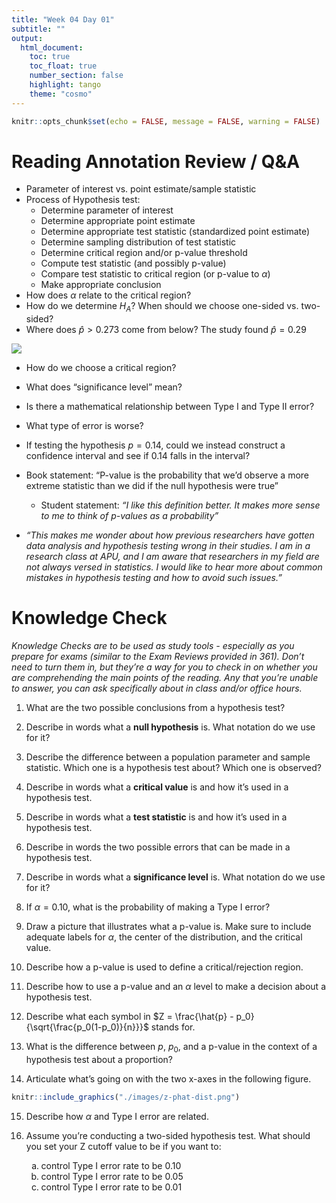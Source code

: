 ```yaml
---
title: "Week 04 Day 01"
subtitle: ""
output: 
  html_document:
    toc: true
    toc_float: true
    number_section: false
    highlight: tango
    theme: "cosmo"
---
```


```r
knitr::opts_chunk$set(echo = FALSE, message = FALSE, warning = FALSE)
```

# Reading Annotation Review / Q&A

-   Parameter of interest vs. point estimate/sample statistic
-   Process of Hypothesis test:
    -   Determine parameter of interest
    -   Determine appropriate point estimate
    -   Determine appropriate test statistic (standardized point estimate)
    -   Determine sampling distribution of test statistic
    -   Determine critical region and/or p-value threshold
    -   Compute test statistic (and possibly p-value)
    -   Compare test statistic to critical region (or p-value to $\alpha$)
    -   Make appropriate conclusion
-   How does $\alpha$ relate to the critical region?
-   How do we determine $H_A$? When should we choose one-sided vs. two-sided?
-   Where does $\hat{p} > 0.273$ come from below? The study found $\hat{p} = 0.29$

![](images/HT_phat_cv.png)

-   How do we choose a critical region?

-   What does "significance level" mean?

-   Is there a mathematical relationship between Type I and Type II error?

-   What type of error is worse?

-   If testing the hypothesis $p = 0.14$, could we instead construct a confidence interval and see if 0.14 falls in the interval?

-   Book statement: "P-value is the probability that we'd observe a more extreme statistic than we did if the null hypothesis were true"

    -   Student statement: *"I like this definition better. It makes more sense to me to think of p-values as a probability"*

-   *"This makes me wonder about how previous researchers have gotten data analysis and hypothesis testing wrong in their studies. I am in a research class at APU, and I am aware that researchers in my field are not always versed in statistics. I would like to hear more about common mistakes in hypothesis testing and how to avoid such issues."*

# Knowledge Check

*Knowledge Checks are to be used as study tools - especially as you prepare for exams (similar to the Exam Reviews provided in 361). Don't need to turn them in, but they're a way for you to check in on whether you are comprehending the main points of the reading. Any that you're unable to answer, you can ask specifically about in class and/or office hours.*

1.  What are the two possible conclusions from a hypothesis test?

<!-- + Reject $H_0$ or fail to reject $H_0$ -->

2.  Describe in words what a **null hypothesis** is. What notation do we use for it?

<!-- + It's the claim (about a population parameter) that we are trying to disprove. We use $H_0$ to denote the null hypothesis. -->

3.  Describe the difference between a population parameter and sample statistic. Which one is a hypothesis test about? Which one is observed?

<!-- + A population parameter is an unknown value (e.g. a mean $\mu$ or a proportion $\p$ in the population that we want to estimate. A sample statistic is the value computed from our sample data. The sample statistic is observed, a population parameter is unobserved. -->

4.  Describe in words what a **critical value** is and how it's used in a hypothesis test.

<!-- + A critical value is a cut-off value such that if our test statistic is more extreme than that value, we reject $H_0$, and if it is less extreme than that value, we fail to reject $H_0$.  -->

5.  Describe in words what a **test statistic** is and how it's used in a hypothesis test.

<!-- + A test statistic is a standardized version of -->

6.  Describe in words the two possible errors that can be made in a hypothesis test.

7.  Describe in words what a **significance level** is. What notation do we use for it?

8.  If $\alpha = 0.10$, what is the probability of making a Type I error?

9.  Draw a picture that illustrates what a p-value is. Make sure to include adequate labels for $\alpha$, the center of the distribution, and the critical value.

10. Describe how a p-value is used to define a critical/rejection region.

11. Describe how to use a p-value and an $\alpha$ level to make a decision about a hypothesis test.

12. Describe what each symbol in $Z = \frac{\hat{p} - p_0}{\sqrt{\frac{p_0(1-p_0)}{n}}}$ stands for.

13. What is the difference between $p$, $p_0$, and a p-value in the context of a hypothesis test about a proportion?

14. Articulate what's going on with the two x-axes in the following figure.

```r
knitr::include_graphics("./images/z-phat-dist.png")
```

15. Describe how $\alpha$ and Type I error are related.

16. Assume you're conducting a two-sided hypothesis test. What should you set your Z cutoff value to be if you want to:

    a)  control Type I error rate to be 0.10
    b)  control Type I error rate to be 0.05
    c)  control Type I error rate to be 0.01
